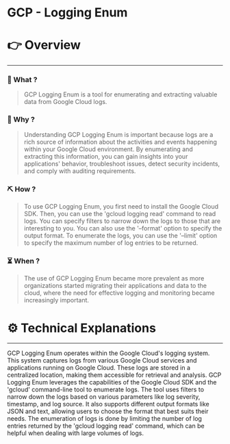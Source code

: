 # GCP - Logging Enum


# 👉 Overview

---

### 👀 What ?

> GCP Logging Enum is a tool for enumerating and extracting valuable data from Google Cloud logs.
> 

### 🧐 Why ?

> Understanding GCP Logging Enum is important because logs are a rich source of information about the activities and events happening within your Google Cloud environment. By enumerating and extracting this information, you can gain insights into your applications' behavior, troubleshoot issues, detect security incidents, and comply with auditing requirements.
> 

### ⛏️ How ?

> To use GCP Logging Enum, you first need to install the Google Cloud SDK. Then, you can use the 'gcloud logging read' command to read logs. You can specify filters to narrow down the logs to those that are interesting to you. You can also use the '–format' option to specify the output format. To enumerate the logs, you can use the '–limit' option to specify the maximum number of log entries to be returned.
> 

### ⏳ When ?

> The use of GCP Logging Enum became more prevalent as more organizations started migrating their applications and data to the cloud, where the need for effective logging and monitoring became increasingly important.
> 

# ⚙️ Technical Explanations

---

GCP Logging Enum operates within the Google Cloud's logging system. This system captures logs from various Google Cloud services and applications running on Google Cloud. These logs are stored in a centralized location, making them accessible for retrieval and analysis. GCP Logging Enum leverages the capabilities of the Google Cloud SDK and the 'gcloud' command-line tool to enumerate logs. The tool uses filters to narrow down the logs based on various parameters like log severity, timestamp, and log source. It also supports different output formats like JSON and text, allowing users to choose the format that best suits their needs. The enumeration of logs is done by limiting the number of log entries returned by the 'gcloud logging read' command, which can be helpful when dealing with large volumes of logs.
